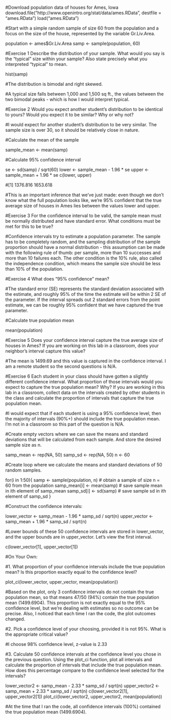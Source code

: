 #Download population data of houses for Ames, Iowa 
download.file("http://www.openintro.org/stat/data/ames.RData", destfile = "ames.RData")
load("ames.RData")

#Start with a simple random sample of size 60 from the population and a focus on the size of the house, represented by the variable Gr.Liv.Area.

population <- ames$Gr.Liv.Area
samp <- sample(population, 60)

#Exercise 1  Describe the distribution of your sample. What would you say is the “typical” size within your sample? Also state precisely what you interpreted “typical” to mean.

hist(samp)

#The distribution is bimodal and right skewed. 

#A typical size falls between 1,000 and 1,500 sq ft., the values between the two bimodal peaks - which is how I would interpret typical.

#Exercise 2 Would you expect another student’s distribution to be identical to yours? Would you expect it to be similar? Why or why not?

#I would expect for another student's distribution to be very similar.  The sample size is over 30, so it should be relatively close in nature. 

#Calculate the mean of the sample

sample_mean <- mean(samp)

#Calculate 95% confidence interval

se <- sd(samp) / sqrt(60)
lower <- sample_mean - 1.96 * se
upper <- sample_mean + 1.96 * se
c(lower, upper)

#[1] 1376.816 1653.618

#This is an important inference that we’ve just made: even though we don’t know what the full population looks like, we’re 95% confident that the true average size of houses in Ames lies between the values lower and upper. 

#Exercise 3 For the confidence interval to be valid, the sample mean must be normally distributed and have standard error. What conditions must be met for this to be true?

#Confidence intervals try to estimate a population parameter.  The sample has to be completely random, and the sampling distribution of the sample proportion should have a normal distribution - this assumption can be made with the following rule of thumb: per sample, more than 10 successes and more than 10 failures each.  The other condition is the 10% rule, also called the independence condition, which means the sample size should be less than 10% of the population.

#Exercise 4 What does “95% confidence” mean? 

#The standard error (SE) represents the standard deviation associated with the estimate, and roughly 95% of the time the estimate will be within 2 SE of the parameter. If the interval spreads out 2 standard errors from the point estimate, we can be roughly 95% confident that we have captured the true parameter.

#Calculate true population mean

mean(population)

#Exercise 5 Does your confidence interval capture the true average size of houses in Ames? If you are working on this lab in a classroom, does your neighbor’s interval capture this value?

#The mean is 1499.69 and this value is captured in the confidence interval.  I am a remote student so the second questions is N/A.

#Exercise 6 Each student in your class should have gotten a slightly different confidence interval. What proportion of those intervals would you expect to capture the true population mean? Why? If you are working in this lab in a classroom, collect data on the intervals created by other students in the class and calculate the proportion of intervals that capture the true population mean.

#I would expect that if each student is using a 95% confidence level, then the majority of intervals (90%+) should include the true population mean. I'm not in a classroom so this part of the question is N/A.

#Create empty vectors where we can save the means and standard deviations that will be calculated from each sample. And store the desired sample size as n.

samp_mean <- rep(NA, 50)
samp_sd <- rep(NA, 50)
n <- 60

#Create loop where we calculate the means and standard deviations of 50 random samples.

for(i in 1:50){
  samp <- sample(population, n) # obtain a sample of size n = 60 from the population
  samp_mean[i] <- mean(samp)    # save sample mean in ith element of samp_mean
  samp_sd[i] <- sd(samp)        # save sample sd in ith element of samp_sd
}

#Construct the confidence intervals:

lower_vector <- samp_mean - 1.96 * samp_sd / sqrt(n) 
upper_vector <- samp_mean + 1.96 * samp_sd / sqrt(n)

#Lower bounds of these 50 confidence intervals are stored in lower_vector, and the upper bounds are in upper_vector. Let’s view the first interval.

c(lower_vector[1], upper_vector[1])

#On Your Own:

#1.  What proportion of your confidence intervals include the true population mean? Is this proportion exactly equal to the confidence level? 

plot_ci(lower_vector, upper_vector, mean(population))

#Based on the plot, only 3 confidence intervals do not contain the true population mean, so that means 47/50 (94%) contain the true population mean (1499.6904).  This proportion is not exactly equal to the 95% confidence level, but we're dealing with estimates so no outcome can be precise.  Also, I noticed that each time I ran the code, the plot outcomes changed.

#2. Pick a confidence level of your choosing, provided it is not 95%. What is the appropriate critical value?

#I choose 98% confidence level, z-value is 2.33

#3. Calculate 50 confidence intervals at the confidence level you chose in the previous question.  Using the plot_ci function, plot all intervals and calculate the proportion of intervals that include the true population mean. How does this percentage compare to the confidence level selected for the intervals?

lower_vector2 <- samp_mean - 2.33 * samp_sd / sqrt(n) 
upper_vector2 <- samp_mean + 2.33 * samp_sd / sqrt(n)
c(lower_vector2[1], upper_vector2[1])
plot_ci(lower_vector2, upper_vector2, mean(population))

#At the time that I ran the code, all confidence intervals (100%) contained the true population mean (1499.6904).
